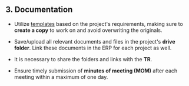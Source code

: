 ## 3. Documentation

- Utilize [templates](https://drive.google.com/drive/folders/1PSB68f3AOzBmurW6IcO6Ele46JIx5dOc?usp=drive_link) based on the project's requirements, making sure to **create a copy** to work on and avoid overwriting the originals.

- Save/upload all relevant documents and files in the project's **drive folder**. Link these documents in the ERP for each project as well.

- It is necessary to share the folders and links with the **TR**.

- Ensure timely submission of **minutes of meeting (MOM)** after each meeting within a maximum of one day.
